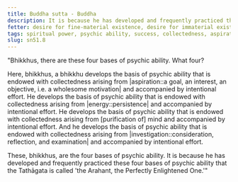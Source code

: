 ```yaml
---
title: Buddha sutta - Buddha
description: It is because he has developed and frequently practiced these four bases of psychic ability that the Tathāgata is called 'the Arahant, the Perfectly Enlightened One.'
fetter: desire for fine-material existence, desire for immaterial existence, conceit, restlessness, ignorance
tags: spiritual power, psychic ability, success, collectedness, aspiration, persistence, energy, mind, investigation, reflection, close examination, sn, sn45-56, sn51
slug: sn51.8
---
```


"Bhikkhus, there are these four bases of psychic ability. What four?

Here, bhikkhus, a bhikkhu develops the basis of psychic ability that is endowed with collectedness arising from |aspiration::a goal, an interest, an objective, i.e. a wholesome motivation| and accompanied by intentional effort. He develops the basis of psychic ability that is endowed with collectedness arising from |energy::persistence| and accompanied by intentional effort. He develops the basis of psychic ability that is endowed with collectedness arising from [purification of] mind and accompanied by intentional effort. And he develops the basis of psychic ability that is endowed with collectedness arising from |investigation::consideration, reflection, and examination| and accompanied by intentional effort.

These, bhikkhus, are the four bases of psychic ability. It is because he has  developed and frequently practiced these four bases of psychic ability that the Tathāgata is called 'the Arahant, the Perfectly Enlightened One.'"